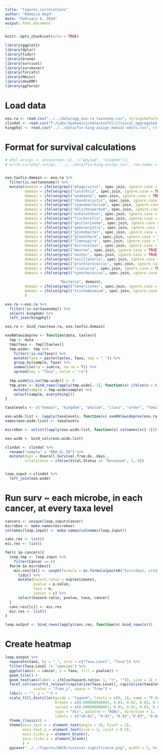 ```yaml
---
title: "figures_correlations"
author: "Rebecca Hoyd"
date: "February 6, 2020"
output: html_document
---
```


```r
knitr::opts_chunk$set(echo = TRUE)

library(ggplot2)
library(dplyr)
library(tidyr)
library(broom)
library(survival)
library(survminer)
library(forcats)
library(Hmisc)
library(devEMF)
library(ggforce)
```

# Load data
```r
exo.ra <- read.csv("../../data/agg_exo-ra_taxonomy.csv", stringsAsFactors = F)
clindat <- read.csv("T:/Labs/Spakowicz/data/exoTCC/clinical_aggregated.csv", stringsAsFactors = F)
kingphyl <- read.csv("../../data/fix-king-assign_manual-edits.csv", stringsAsFactors = F)
```


# Format for survival calculations

```r
# phyl.assign <- unique(exo.ra[, c("phylum", "kingdom")])
# write.csv(phyl.assign, "../../data/fix-king-assign.csv", row.names = F)


exo.taxfix.domain <- exo.ra %>%
  filter(is.na(taxonomy)) %>%
  mutate(domain = ifelse(grepl("phage|virus", spec.join, ignore.case = TRUE), "Viruses", domain),
         domain = ifelse(grepl("calothrix", spec.join, ignore.case = TRUE), "Bacteria", domain),
         domain = ifelse(grepl("anabaena", spec.join, ignore.case = TRUE), "Bacteria", domain),
         domain = ifelse(grepl("chondrocystis", spec.join, ignore.case = TRUE), "Bacteria", domain),
         domain = ifelse(grepl("cyanobacterium", spec.join, ignore.case = TRUE), "Bacteria", domain),
         domain = ifelse(grepl("dolichospermum", spec.join, ignore.case = TRUE), "Bacteria", domain),
         domain = ifelse(grepl("euhalothece", spec.join, ignore.case = TRUE), "Bacteria", domain),
         domain = ifelse(grepl("fischerella", spec.join, ignore.case = TRUE), "Bacteria", domain),
         domain = ifelse(grepl("geitlerinema", spec.join, ignore.case = TRUE), "Bacteria", domain),
         domain = ifelse(grepl("geminocystis", spec.join, ignore.case = TRUE), "Bacteria", domain),
         domain = ifelse(grepl("gloeobacter", spec.join, ignore.case = TRUE), "Bacteria", domain),
         domain = ifelse(grepl("gloeothece", spec.join, ignore.case = TRUE), "Bacteria", domain),
         domain = ifelse(grepl("limnospira", spec.join, ignore.case = TRUE), "Bacteria", domain),
         domain = ifelse(grepl("microcoleus", spec.join, ignore.case = TRUE), "Bacteria", domain),
         domain = ifelse(grepl("moorea", spec.join, ignore.case = TRUE), "Bacteria", domain),
         domain = ifelse(grepl("nostoc", spec.join, ignore.case = TRUE), "Bacteria", domain),
         domain = ifelse(grepl("oscillatoria", spec.join, ignore.case = TRUE), "Bacteria", domain),
         domain = ifelse(grepl("prochlorococcus", spec.join, ignore.case = TRUE), "Bacteria", domain),
         domain = ifelse(grepl("rivularia", spec.join, ignore.case = TRUE), "Bacteria", domain),
         domain = ifelse(grepl("synechococcus", spec.join, ignore.case = TRUE) & !grepl("phage|virus", spec.join,
                                                                                        ignore.case = TRUE),
                         "Bacteria", domain),
         domain = ifelse(grepl("tenericutes", spec.join, ignore.case = TRUE), "Bacteria", domain),
         domain = ifelse(grepl("trichodesmium", spec.join, ignore.case = TRUE), "Bacteria", domain)
         )

exo.ra <-exo.ra %>%
  filter(!is.na(taxonomy)) %>%
  select(-kingdom) %>%
  left_join(kingphyl)

exo.ra <- bind_rows(exo.ra, exo.taxfix.domain)
```

```r
exoRAtowideprev <- function(data, taxlev){
  tmp <- data
  tmp$Taxa <- tmp[[taxlev]]
  tmp.wide<- tmp %>%
    filter(!is.na(Taxa)) %>%
    mutate(Taxa = paste(taxlev, Taxa, sep = "_")) %>%
    group_by(sample, Taxa) %>%
    summarise(ra = sum(ra, na.rm = T)) %>%
    spread(key = "Taxa", value = "ra")
  
  tmp.wide[is.na(tmp.wide)] <- 0
  tmp.prev <- bind_rows(lapply(tmp.wide[,-1], function(x) ifelse(x > 0, 1, 0))) %>%
    mutate(sample = tmp.wide$sample) %>%
    select(sample, everything())
}
```

```r
taxalevels <- c("domain", "kingdom", "phylum", "class", "order", "family", "genus", "species")

exo.wide.list <- lapply(taxalevels, function(x) exoRAtowideprev(exo.ra, x))
names(exo.wide.list) <- taxalevels

microbes <- unlist(lapply(exo.wide.list, function(x) colnames(x)[-1]))

exo.wide <- bind_cols(exo.wide.list)

clindat <- clindat %>%
  rename("sample" = "RNA.SL.ID") %>%
  mutate(days = Overall.Survival.from.Dx..days.,
         vitalstatus = ifelse(Vital.Status == "Deceased", 1, 0))


loop.input <-clindat %>%
  left_join(exo.wide)

```

# Run surv ~ each microbe, in each cancer, at every taxa level

```r
cancers <- unique(loop.input$Cancer)
microbes <- make.names(microbes)
colnames(loop.input) <- make.names(colnames(loop.input))

canc.res <- list()
mic.res <- list()

for(c in cancers){
  loop.tmp <- loop.input %>%
    filter(Cancer == c)
  for(m in microbes){
    mic.res[[m]] <- coxph(formula = as.formula(paste0("Surv(days, vitalstatus) ~ ", m)), data = loop.tmp) %>%
      tidy() %>%
      mutate(hazard.ratio = exp(estimate),
             pvalue = p.value,
             taxa = m,
             cancer = c) %>%
      select(hazard.ratio, pvalue, taxa, cancer)
  }
  canc.res[[c]] <- mic.res
  mic.res <- list()
}

loop.output <- bind_rows(lapply(canc.res, function(x) bind_rows(x)))
```

# Create heatmap

```r
loop.output %>%
  separate(taxa, by = "_", into = c("Taxa.Level", "Taxa")) %>%
  filter(Taxa.Level != "species") %>%
  ggplot(aes(x = cancer, y = Taxa, fill = pvalue)) +
  geom_tile() +
  geom_text(aes(label = ifelse(hazard.ratio< 1, "+", "")), size = 1) +
  facet_col(vars(fct_relevel(capitalize(Taxa.Level), capitalize(taxalevels))),
             scales = "free_y", space = "free") +
  labs(x = "", y = "") +
  scale_fill_distiller(guide = "legend", limits = c(0, 1), name = "P.Value",
                       breaks = c(0.000000000001, 0.01, 0.02, 0.03, 0.04, 0.05, 0.1, 0.2, 0.5, 1),
                       values = c(0.000000000001, 0.01, 0.02, 0.03, 0.04, 0.05, 0.1, 0.2, 0.5, 1), 
                       type = "div", palette = "RdBu", direction = 1,
                       labels = c("<0.01", "0.01", "0.02","0.03", "0.04","0.05","0.1", "0.2", "0.5", "1")) +
  theme_classic() +
  theme(axis.text.x = element_text(angle = 45, hjust = 1),
        axis.text.y = element_text(size = 3, vjust = 0.5),
        axis.ticks.y = element_blank(),
        axis.ticks.x = element_blank()
        ) +
  ggsave("../../figures/AACR/survival-significance.png", width = 5, height = 25)
```



